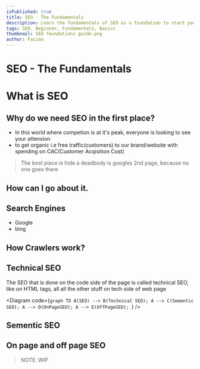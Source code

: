 ```yaml
---
isPublished: true
title: SEO - The Fundamentals
description: Learn the fundamentals of SEO as a foundation to start your SEO journey.
tags: SEO, Beginner, Fundamentals, Basics
thumbnail: SEO foundations guide.png
author: Faizan
---
```


# SEO - The Fundamentals

# What is SEO

## Why do we need SEO in the first place?

- In this world where competion is at it's peak, everyone is looking to see your attension
- to get organic i.e free traffic(customers) to our brand/website with spending on CAC(Customer Acqisition Cost)

> The best place is hide a deadbody is googles 2nd page, because no one goes there

## How can I go about it.

## Search Engines

- Google
- bing

## How Crawlers work?

## Technical SEO

The SEO that is done on the code side of the page is called technical SEO, like on HTML tags, all all the other stuff on tech side of web page

<Diagram
  code={`graph TD
A(SEO) --> B(Technical SEO);
A --> C(Sementic SEO);
A --> D(OnPageSEO);
A --> E(OffPageSEO);
`}
/>


## Sementic SEO

## On page and off page SEO

> NOTE: WIP
